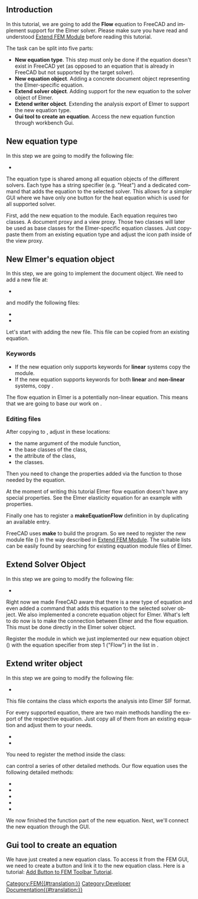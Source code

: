 <languages/>

{{TutorialInfo/ru
|Topic= Учебник по добавлению уравнений в верстак FEM
|Level= 
|Time= 
|Author=[[User:M42kus|M42kus]]
|FCVersion=
|Files=
}}

<div lang="en" dir="ltr" class="mw-content-ltr">
== Introduction ==
</div>

<div lang="en" dir="ltr" class="mw-content-ltr">
In this tutorial, we are going to add the '''Flow''' equation to FreeCAD and implement support for the Elmer solver. Please make sure you have read and understood [[Extend_FEM_Module|Extend FEM Module]] before reading this tutorial.
</div>

<div lang="en" dir="ltr" class="mw-content-ltr">
The task can be split into five parts:
* '''New equation type'''. This step must only be done if the equation doesn't exist in FreeCAD yet (as opposed to an equation that is already in FreeCAD but not supported by the target solver). 
* '''New equation object'''. Adding a concrete document object representing the Elmer-specific equation.
* '''Extend solver object'''. Adding support for the new equation to the solver object of Elmer. 
* '''Extend writer object'''. Extending the analysis export of Elmer to support the new equation type.
* '''Gui tool to create an equation'''. Access the new equation function through workbench Gui.
</div>

<div lang="en" dir="ltr" class="mw-content-ltr">
== New equation type ==
</div>

<div lang="en" dir="ltr" class="mw-content-ltr">
In this step we are going to modify the following file:
</div>

* {{FileName|src/Mod/Fem/femsolver/equationbase.py}}

<div lang="en" dir="ltr" class="mw-content-ltr">
The equation type is shared among all equation objects of the different solvers. Each type has a string specifier (e.g. "Heat") and a dedicated command that adds the equation to the selected solver. This allows for a simpler GUI where we have only one button for the heat equation which is used for all supported solver.
</div>

<div lang="en" dir="ltr" class="mw-content-ltr">
First, add the new equation to the {{Incode|equationbase.py}} module. Each equation requires two classes. A document proxy and a view proxy. Those two classes will later be used as base classes for the Elmer-specific equation classes. Just copy-paste them from an existing equation type and adjust the icon path inside {{Incode|getIcon(self)}} of the view proxy.
</div>

{{Code|code=
class FlowProxy(BaseProxy):
    pass

class FlowViewProxy(BaseViewProxy):
    def getIcon(self):
        return ":/icons/FEM_EquationFlow.svg"
}}

<div lang="en" dir="ltr" class="mw-content-ltr">
== New Elmer's equation object ==
</div>

<div lang="en" dir="ltr" class="mw-content-ltr">
In this step, we are going to implement the document object. We need to add a new {{Incode|flow.py}} file at:
</div>

* {{FileName|src/Mod/Fem/femsolver/elmer/equations/flow.py}}

<div lang="en" dir="ltr" class="mw-content-ltr">
and modify the following files:
</div>

* {{FileName|src/Mod/Fem/ObjectsFem.py}}
* {{FileName|src/Mod/Fem/CMakeLists.txt}}

<div lang="en" dir="ltr" class="mw-content-ltr">
Let's start with adding the new {{Incode|flow.py}} file. This file can be copied from an existing equation.
</div>

<div lang="en" dir="ltr" class="mw-content-ltr">
=== Keywords ===
</div>

<div lang="en" dir="ltr" class="mw-content-ltr">
* If the new equation only supports keywords for '''linear''' systems copy the {{Incode|femsolver/elmer/equations/elasticity.py}} module. 
* If the new equation supports keywords for both '''linear''' and '''non-linear''' systems, copy {{Incode|femsolver/elmer/equations/heat.py}}.
</div> 

<div lang="en" dir="ltr" class="mw-content-ltr">
The flow equation in Elmer is a potentially non-linear equation. This means that we are going to base our work on {{Incode|heat.py}}.
</div>

<div lang="en" dir="ltr" class="mw-content-ltr">
=== Editing files ===
</div>

<div lang="en" dir="ltr" class="mw-content-ltr">
After copying {{Incode|heat.py}} to {{Incode|flow.py}}, adjust {{Incode|flow.py}} in these locations:
* the name argument of the {{Incode|create}} module function, 
* the base classes of the {{Incode|Proxy}} class,
* the {{Incode|Type}} attribute of the {{Incode|Proxy}} class, 
* the {{Incode|ViewProxy}} classes.
</div>

{{Code|code=
def create(doc, name="'''Flow'''"):
    return femutils.createObject(
        doc, name, Proxy, ViewProxy)

class Proxy(nonlinear.Proxy, equationbase.'''Flow'''Proxy):

    Type = "Fem::EquationElmer'''Flow'''"

    def __init__(self, obj):
        super(Proxy, self).__init__(obj)
        obj.Priority = 10

class ViewProxy(nonlinear.ViewProxy, equationbase.'''Flow'''ViewProxy):
    pass
}}

<div lang="en" dir="ltr" class="mw-content-ltr">
Then you need to change the properties added via the {{Incode|obj.addProperty(..)}} function to those needed by the equation.
</div>

<div lang="en" dir="ltr" class="mw-content-ltr">
At the moment of writing this tutorial Elmer flow equation doesn't have any special properties. See the Elmer elasticity equation for an example with properties.
</div>

<div lang="en" dir="ltr" class="mw-content-ltr">
Finally one has to register a '''makeEquationFlow''' definition in {{Incode|src/Mod/Fem/ObjectsFem.py}} by duplicating an available entry.
</div>

<div lang="en" dir="ltr" class="mw-content-ltr">
FreeCAD uses '''make''' to build the program. So we need to register the new module file ({{Incode|flow.py}}) in {{Incode|src/Mod/Fem/CMakeLists.txt}} the way described in [[Extend_FEM_Module|Extend FEM Module]]. The suitable lists can be easily found by searching for existing equation module files of Elmer.
</div>

<div lang="en" dir="ltr" class="mw-content-ltr">
== Extend Solver Object ==
</div>

<div lang="en" dir="ltr" class="mw-content-ltr">
In this step we are going to modify the following file:
</div>

* {{FileName|src/Mod/Fem/femsolver/elmer/solver.py}}

<div lang="en" dir="ltr" class="mw-content-ltr">
Right now we made FreeCAD aware that there is a new type of equation and even added a command that adds this equation to the selected solver object. We also implemented a concrete equation object for Elmer. What's left to do now is to make the connection between Elmer and the flow equation. This must be done directly in the Elmer solver object.
</div>

<div lang="en" dir="ltr" class="mw-content-ltr">
Register the module in which we just implemented our new equation object ({{Incode|flow.py}}) with the equation specifier from step 1 ("Flow") in the {{Incode|_EQUATIONS}} list in {{Incode|elmer/solver.py}}.
</div>

{{Code|code=
from .equations import electrostatic
+from .equations import flow

...

_EQUATIONS = {
    "Heat": heat,
    "Elasticity": elasticity,
+    "Flow": flow,
}
}}

<div lang="en" dir="ltr" class="mw-content-ltr">
== Extend writer object ==
</div>

<div lang="en" dir="ltr" class="mw-content-ltr">
In this step we are going to modify the following file:
</div>

* {{FileName|src/Mod/Fem/femsolver/elmer/writer.py}}

<div lang="en" dir="ltr" class="mw-content-ltr">
This file contains the {{Incode|Writer}} class which exports the analysis into Elmer SIF format.
</div>

<div lang="en" dir="ltr" class="mw-content-ltr">
For every supported equation, there are two main methods handling the export of the respective equation. Just copy all of them from an existing equation and adjust them to your needs.
</div>

* {{Incode|_getFlowSolver}}
* {{Incode|_handleFlow}}

<div lang="en" dir="ltr" class="mw-content-ltr">
You need to register the {{Incode|_handleFlow}} method inside the {{Incode|Writer}} class:
</div>

{{Code|code=
class Writer(object):
...
    def write(self):
...
        self._handleFlow()

...

}}

<div lang="en" dir="ltr" class="mw-content-ltr">
{{Incode|_handleFlow}} can control a series of other detailed methods. Our flow equation uses the following detailed methods:
</div>

* {{Incode|_handleFlowConstants}}
* {{Incode|_handleFlowMaterial}}
* {{Incode|_handleFlowInitialVelocity}}
* {{Incode|_handleFlowBndConditions}}
* {{Incode|_handleFlowEquation}}

<div lang="en" dir="ltr" class="mw-content-ltr">
We now finished the function part of the new equation. Next, we'll connect the new equation through the GUI.
</div>

<div lang="en" dir="ltr" class="mw-content-ltr">
== Gui tool to create an equation ==
</div>

<div lang="en" dir="ltr" class="mw-content-ltr">
We have just created a new equation class. To access it from the FEM GUI, we need to create a button and link it to the new equation class. Here is a tutorial: [[Add_Button_to_FEM_Toolbar_Tutorial|Add Button to FEM Toolbar Tutorial]].
</div>

[[Category:FEM{{#translation:}}]]
[[Category:Developer Documentation{{#translation:}}]]